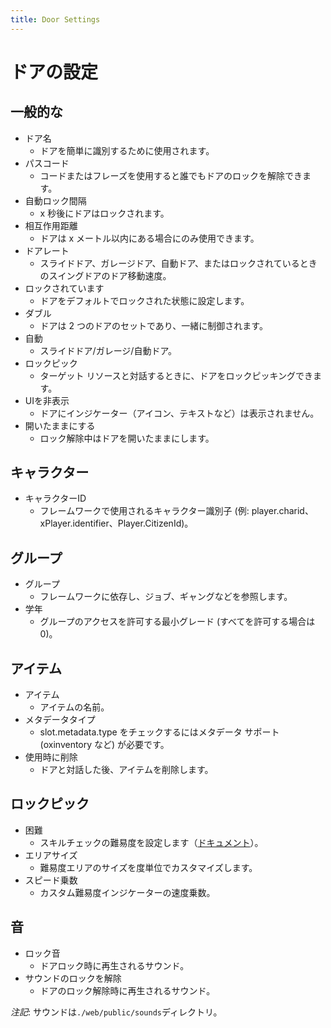 ```yaml
---
title: Door Settings
---
```


# ドアの設定

## 一般的な

- ドア名
  - ドアを簡単に識別するために使用されます。
- パスコード
  - コードまたはフレーズを使用すると誰でもドアのロックを解除できます。
- 自動ロック間隔
  - x 秒後にドアはロックされます。
- 相互作用距離
  - ドアは x メートル以内にある場合にのみ使用できます。
- ドアレート
  - スライドドア、ガレージドア、自動ドア、またはロックされているときのスイングドアのドア移動速度。
- ロックされています
  - ドアをデフォルトでロックされた状態に設定します。
- ダブル
  - ドアは 2 つのドアのセットであり、一緒に制御されます。
- 自動
  - スライドドア/ガレージ/自動ドア。
- ロックピック
  - ターゲット リソースと対話するときに、ドアをロックピッキングできます。
- UIを非表示
  - ドアにインジケーター（アイコン、テキストなど）は表示されません。
- 開いたままにする
  - ロック解除中はドアを開いたままにします。

## キャラクター

- キャラクターID
  - フレームワークで使用されるキャラクター識別子 (例: player.charid、xPlayer.identifier、Player.CitizenId)。

## グループ

- グループ
  - フレームワークに依存し、ジョブ、ギャングなどを参照します。
- 学年
  - グループのアクセスを許可する最小グレード (すべてを許可する場合は 0)。

## アイテム

- アイテム
  - アイテムの名前。
- メタデータタイプ
  - slot.metadata.type をチェックするにはメタデータ サポート (oxinventory など) が必要です。
- 使用時に削除
  - ドアと対話した後、アイテムを削除します。

## ロックピック

- 困難
  - スキルチェックの難易度を設定します（[ドキュメント](../ox_lib/Modules/Interface/Client/skillcheck)）。
- エリアサイズ
  - 難易度エリアのサイズを度単位でカスタマイズします。
- スピード乗数
  - カスタム難易度インジケーターの速度乗数。

## 音

- ロック音
  - ドアロック時に再生されるサウンド。
- サウンドのロックを解除
  - ドアのロック解除時に再生されるサウンド。

_注記_: サウンドは`./web/public/sounds`ディレクトリ。
